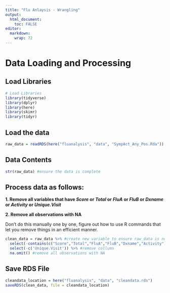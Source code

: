 ```yaml
---
title: "Flu Anlaysis - Wrangling"
output:
  html_document:
    toc: FALSE
editor: 
  markdown: 
    wrap: 72
---
```


# Data Loading and Processing

## Load Libraries

```r
# Load Libraries
library(tidyverse)
library(dplyr)
library(here) 
library(skimr)
library(tidyr)
```

## Load the data

```r
raw_data = readRDS(here("fluanalysis", "data", "SympAct_Any_Pos.Rda")) #load RDS file
```

## Data Contents

```r
str(raw_data) #ensure the data is complete
```

## Process data as follows:

**1. Remove all variables that have *Score* or *Total* or *FluA* or
*FluB* or *Dxname* or *Activity* or *Unique.Visit***

**2. Remove all observations with NA**

Don't do this manually one by one, figure out how to use R commands that
let you remove things in an efficient manner.

```r
clean_data = raw_data %>% #create new variable to ensure raw_data is not manipulated
  select(-contains(c("Score","Total","FluA","FluB","Dxname","Activity")))%>% #select columns to remove
  select(-c('Unique.Visit')) %>% #remove collumn
  na.omit() #remove all observations with NA
```

## Save RDS File

```r
cleandata_location = here("fluanalysis", "data", "cleandata.rds")
saveRDS(clean_data, file = cleandata_location)
```
